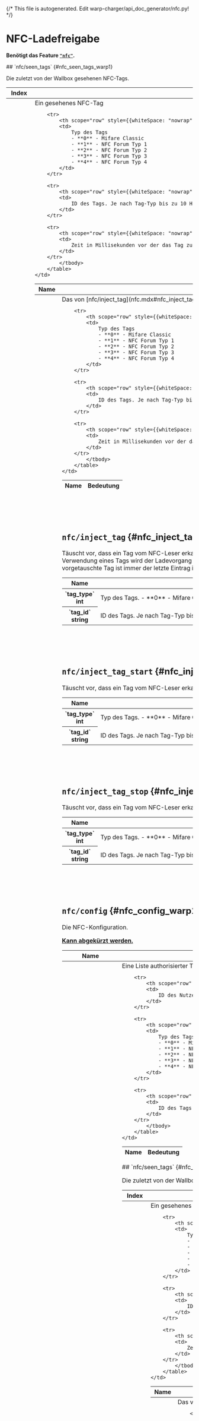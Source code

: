 {/* This file is autogenerated. Edit warp-charger/api_doc_generator/nfc.py! */}

# NFC-Ladefreigabe
**Benötigt das Feature <a href="#features_nfc"><code>"nfc"</code></a>.**

<Tabs groupId="hardwareType" queryString className="hidden-tabs">
<TabItem value="warp1">
## `nfc/seen_tags` {#nfc_seen_tags_warp1}


Die zuletzt von der Wallbox gesehenen NFC-Tags.


<table>
    <thead>
        <tr>
            <th scope="col">Index</th>
            <th scope="col">Bedeutung</th>
        </tr>
    </thead>
    <tbody>

<tr>
    <th scope="row" style={{whiteSpace: "nowrap"}}>`[0..7]`<br/>object</th>
    <td>
        Ein gesehenes NFC-Tag
        <table>
            <thead>
                <tr>
                    <th scope="col">Name</th>
                    <th scope="col">Bedeutung</th>
                </tr>
            </thead>
            <tbody>
        
        <tr>
            <th scope="row" style={{whiteSpace: "nowrap"}}>`tag_type`<br/>int</th>
            <td>
                Typ des Tags
                - **0** - Mifare Classic
                - **1** - NFC Forum Typ 1
                - **2** - NFC Forum Typ 2
                - **3** - NFC Forum Typ 3
                - **4** - NFC Forum Typ 4
            </td>
        </tr>
        
        <tr>
            <th scope="row" style={{whiteSpace: "nowrap"}}>`tag_id`<br/>string</th>
            <td>
                ID des Tags. Je nach Tag-Typ bis zu 10 Hex-Bytes, separiert durch ':'. z.B. 01:23:ab:3d
            </td>
        </tr>
        
        <tr>
            <th scope="row" style={{whiteSpace: "nowrap"}}>`last_seen`<br/>int (<abbr title="Millisekunde">ms</abbr>)</th>
            <td>
                Zeit in Millisekunden vor der das Tag zuletzt gesehen wurde.
            </td>
        </tr>
            </tbody>
        </table>
    </td>
</tr>

<tr>
    <th scope="row" style={{whiteSpace: "nowrap"}}>`[8]`<br/>object</th>
    <td>
        Das von [nfc/inject_tag](nfc.mdx#nfc_inject_tag) vorgetäuschte Tag
        <table>
            <thead>
                <tr>
                    <th scope="col">Name</th>
                    <th scope="col">Bedeutung</th>
                </tr>
            </thead>
            <tbody>
        
        <tr>
            <th scope="row" style={{whiteSpace: "nowrap"}}>`tag_type`<br/>int</th>
            <td>
                Typ des Tags
                - **0** - Mifare Classic
                - **1** - NFC Forum Typ 1
                - **2** - NFC Forum Typ 2
                - **3** - NFC Forum Typ 3
                - **4** - NFC Forum Typ 4
            </td>
        </tr>
        
        <tr>
            <th scope="row" style={{whiteSpace: "nowrap"}}>`tag_id`<br/>string</th>
            <td>
                ID des Tags. Je nach Tag-Typ bis zu 10 Hex-Bytes, separiert durch ':'. z.B. 01:23:ab:3d
            </td>
        </tr>
        
        <tr>
            <th scope="row" style={{whiteSpace: "nowrap"}}>`last_seen`<br/>int (<abbr title="Millisekunde">ms</abbr>)</th>
            <td>
                Zeit in Millisekunden vor der das Tag zuletzt gesehen wurde.
            </td>
        </tr>
            </tbody>
        </table>
    </td>
</tr>
    </tbody>
</table>

<br/><br/><br/>
## `nfc/inject_tag` {#nfc_inject_tag_warp1}


Täuscht vor, dass ein Tag vom NFC-Leser erkannt wurde. Hiermit kann über die API ein Ladevorgang für einen bestimmten Benutzer gestartet oder gestoppt werden. Analog zur physischen Verwendung eines Tags wird der Ladevorgang bei Aufruf der API abwechselnd freigegeben oder blockiert. Siehe [nfc/inject_tag_start](nfc.mdx#nfc_inject_tag_start) und [nfc/inject_tag_stop](nfc.mdx#nfc_inject_tag_stop) für genauere Kontrolle. Das vorgetauschte Tag ist immer der letzte Eintrag in [nfc/seen_tags](nfc.mdx#nfc_seen_tags)
<Tabs groupId="apiType" queryString className="hidden-tabs"><TabItem value="http"></TabItem><TabItem value="mqtt"><Admonition type="warning" title="Löst eine einmalige Aktion aus. Nachrichten, die über den Broker retained wurden, werden ignoriert."></Admonition></TabItem></Tabs>


<table>
    <thead>
        <tr>
            <th scope="col">Name</th>
            <th scope="col">Bedeutung</th>
        </tr>
    </thead>
    <tbody>

<tr>
    <th scope="row" style={{whiteSpace: "nowrap"}}>`tag_type`<br/>int</th>
    <td>
        Typ des Tags.
        - **0** - Mifare Classic
        - **1** - NFC Forum Typ 1
        - **2** - NFC Forum Typ 2
        - **3** - NFC Forum Typ 3
        - **4** - NFC Forum Typ 4
    </td>
</tr>

<tr>
    <th scope="row" style={{whiteSpace: "nowrap"}}>`tag_id`<br/>string</th>
    <td>
        ID des Tags. Je nach Tag-Typ bis zu 10 Hex-Bytes, separiert durch ':'. z.B. 01:23:ab:3d
    </td>
</tr>
    </tbody>
</table>

<br/><br/><br/>
## `nfc/inject_tag_start` {#nfc_inject_tag_start_warp1}


Täuscht vor, dass ein Tag vom NFC-Leser erkannt wurde. Das Tag wird nur zum <strong>Starten</strong> eines Ladevorgangs verwendet. Das vorgetauschte Tag ist immer der letzte Eintrag in [nfc/seen_tags](nfc.mdx#nfc_seen_tags)
<Tabs groupId="apiType" queryString className="hidden-tabs"><TabItem value="http"></TabItem><TabItem value="mqtt"><Admonition type="warning" title="Löst eine einmalige Aktion aus. Nachrichten, die über den Broker retained wurden, werden ignoriert."></Admonition></TabItem></Tabs>


<table>
    <thead>
        <tr>
            <th scope="col">Name</th>
            <th scope="col">Bedeutung</th>
        </tr>
    </thead>
    <tbody>

<tr>
    <th scope="row" style={{whiteSpace: "nowrap"}}>`tag_type`<br/>int</th>
    <td>
        Typ des Tags.
        - **0** - Mifare Classic
        - **1** - NFC Forum Typ 1
        - **2** - NFC Forum Typ 2
        - **3** - NFC Forum Typ 3
        - **4** - NFC Forum Typ 4
    </td>
</tr>

<tr>
    <th scope="row" style={{whiteSpace: "nowrap"}}>`tag_id`<br/>string</th>
    <td>
        ID des Tags. Je nach Tag-Typ bis zu 10 Hex-Bytes, separiert durch ':'. z.B. 01:23:ab:3d
    </td>
</tr>
    </tbody>
</table>

<br/><br/><br/>
## `nfc/inject_tag_stop` {#nfc_inject_tag_stop_warp1}


Täuscht vor, dass ein Tag vom NFC-Leser erkannt wurde. Das Tag wird nur zum <strong>Stoppen</strong> eines Ladevorgangs verwendet. Das vorgetauschte Tag ist immer der letzte Eintrag in [nfc/seen_tags](nfc.mdx#nfc_seen_tags)
<Tabs groupId="apiType" queryString className="hidden-tabs"><TabItem value="http"></TabItem><TabItem value="mqtt"><Admonition type="warning" title="Löst eine einmalige Aktion aus. Nachrichten, die über den Broker retained wurden, werden ignoriert."></Admonition></TabItem></Tabs>


<table>
    <thead>
        <tr>
            <th scope="col">Name</th>
            <th scope="col">Bedeutung</th>
        </tr>
    </thead>
    <tbody>

<tr>
    <th scope="row" style={{whiteSpace: "nowrap"}}>`tag_type`<br/>int</th>
    <td>
        Typ des Tags.
        - **0** - Mifare Classic
        - **1** - NFC Forum Typ 1
        - **2** - NFC Forum Typ 2
        - **3** - NFC Forum Typ 3
        - **4** - NFC Forum Typ 4
    </td>
</tr>

<tr>
    <th scope="row" style={{whiteSpace: "nowrap"}}>`tag_id`<br/>string</th>
    <td>
        ID des Tags. Je nach Tag-Typ bis zu 10 Hex-Bytes, separiert durch ':'. z.B. 01:23:ab:3d
    </td>
</tr>
    </tbody>
</table>

<br/><br/><br/>
## `nfc/config` {#nfc_config_warp1}


Die NFC-Konfiguration.



**<a href="#states_section_shortcuts">Kann abgekürzt werden.</a>**
<table>
    <thead>
        <tr>
            <th scope="col">Name</th>
            <th scope="col">Bedeutung</th>
        </tr>
    </thead>
    <tbody>

<tr>
    <th scope="row" style={{whiteSpace: "nowrap"}}>`authorized_tags`<br/>object[16]</th>
    <td>
        Eine Liste authorisierter Tags.
        - **[0..15]** - Ein autorisiertes NFC-Tag
        <table>
            <thead>
                <tr>
                    <th scope="col">Name</th>
                    <th scope="col">Bedeutung</th>
                </tr>
            </thead>
            <tbody>
        
        <tr>
            <th scope="row" style={{whiteSpace: "nowrap"}}>`user_id`<br/>int</th>
            <td>
                ID des Nutzers dem dieses Tag zugeordnet ist, oder 0 falls es keinem Nutzer zugeordnet ist.
            </td>
        </tr>
        
        <tr>
            <th scope="row" style={{whiteSpace: "nowrap"}}>`tag_type`<br/>int</th>
            <td>
                Typ des Tags.
                - **0** - Mifare Classic
                - **1** - NFC Forum Typ 1
                - **2** - NFC Forum Typ 2
                - **3** - NFC Forum Typ 3
                - **4** - NFC Forum Typ 4
            </td>
        </tr>
        
        <tr>
            <th scope="row" style={{whiteSpace: "nowrap"}}>`tag_id`<br/>string</th>
            <td>
                ID des Tags. Je nach Tag-Typ bis zu 10 Hex-Bytes, separiert durch ':'. z.B. 01:23:ab:3d
            </td>
        </tr>
            </tbody>
        </table>
    </td>
</tr>
    </tbody>
</table>
</TabItem>
<TabItem value="warp2">
## `nfc/seen_tags` {#nfc_seen_tags_warp2}


Die zuletzt von der Wallbox gesehenen NFC-Tags.


<table>
    <thead>
        <tr>
            <th scope="col">Index</th>
            <th scope="col">Bedeutung</th>
        </tr>
    </thead>
    <tbody>

<tr>
    <th scope="row" style={{whiteSpace: "nowrap"}}>`[0..7]`<br/>object</th>
    <td>
        Ein gesehenes NFC-Tag
        <table>
            <thead>
                <tr>
                    <th scope="col">Name</th>
                    <th scope="col">Bedeutung</th>
                </tr>
            </thead>
            <tbody>
        
        <tr>
            <th scope="row" style={{whiteSpace: "nowrap"}}>`tag_type`<br/>int</th>
            <td>
                Typ des Tags
                - **0** - Mifare Classic
                - **1** - NFC Forum Typ 1
                - **2** - NFC Forum Typ 2
                - **3** - NFC Forum Typ 3
                - **4** - NFC Forum Typ 4
            </td>
        </tr>
        
        <tr>
            <th scope="row" style={{whiteSpace: "nowrap"}}>`tag_id`<br/>string</th>
            <td>
                ID des Tags. Je nach Tag-Typ bis zu 10 Hex-Bytes, separiert durch ':'. z.B. 01:23:ab:3d
            </td>
        </tr>
        
        <tr>
            <th scope="row" style={{whiteSpace: "nowrap"}}>`last_seen`<br/>int (<abbr title="Millisekunde">ms</abbr>)</th>
            <td>
                Zeit in Millisekunden vor der das Tag zuletzt gesehen wurde.
            </td>
        </tr>
            </tbody>
        </table>
    </td>
</tr>

<tr>
    <th scope="row" style={{whiteSpace: "nowrap"}}>`[8]`<br/>object</th>
    <td>
        Das von [nfc/inject_tag](nfc.mdx#nfc_inject_tag) vorgetäuschte Tag
        <table>
            <thead>
                <tr>
                    <th scope="col">Name</th>
                    <th scope="col">Bedeutung</th>
                </tr>
            </thead>
            <tbody>
        
        <tr>
            <th scope="row" style={{whiteSpace: "nowrap"}}>`tag_type`<br/>int</th>
            <td>
                Typ des Tags
                - **0** - Mifare Classic
                - **1** - NFC Forum Typ 1
                - **2** - NFC Forum Typ 2
                - **3** - NFC Forum Typ 3
                - **4** - NFC Forum Typ 4
            </td>
        </tr>
        
        <tr>
            <th scope="row" style={{whiteSpace: "nowrap"}}>`tag_id`<br/>string</th>
            <td>
                ID des Tags. Je nach Tag-Typ bis zu 10 Hex-Bytes, separiert durch ':'. z.B. 01:23:ab:3d
            </td>
        </tr>
        
        <tr>
            <th scope="row" style={{whiteSpace: "nowrap"}}>`last_seen`<br/>int (<abbr title="Millisekunde">ms</abbr>)</th>
            <td>
                Zeit in Millisekunden vor der das Tag zuletzt gesehen wurde.
            </td>
        </tr>
            </tbody>
        </table>
    </td>
</tr>
    </tbody>
</table>

<br/><br/><br/>
## `nfc/inject_tag` {#nfc_inject_tag_warp2}


Täuscht vor, dass ein Tag vom NFC-Leser erkannt wurde. Hiermit kann über die API ein Ladevorgang für einen bestimmten Benutzer gestartet oder gestoppt werden. Analog zur physischen Verwendung eines Tags wird der Ladevorgang bei Aufruf der API abwechselnd freigegeben oder blockiert. Siehe [nfc/inject_tag_start](nfc.mdx#nfc_inject_tag_start) und [nfc/inject_tag_stop](nfc.mdx#nfc_inject_tag_stop) für genauere Kontrolle. Das vorgetauschte Tag ist immer der letzte Eintrag in [nfc/seen_tags](nfc.mdx#nfc_seen_tags)
<Tabs groupId="apiType" queryString className="hidden-tabs"><TabItem value="http"></TabItem><TabItem value="mqtt"><Admonition type="warning" title="Löst eine einmalige Aktion aus. Nachrichten, die über den Broker retained wurden, werden ignoriert."></Admonition></TabItem></Tabs>


<table>
    <thead>
        <tr>
            <th scope="col">Name</th>
            <th scope="col">Bedeutung</th>
        </tr>
    </thead>
    <tbody>

<tr>
    <th scope="row" style={{whiteSpace: "nowrap"}}>`tag_type`<br/>int</th>
    <td>
        Typ des Tags.
        - **0** - Mifare Classic
        - **1** - NFC Forum Typ 1
        - **2** - NFC Forum Typ 2
        - **3** - NFC Forum Typ 3
        - **4** - NFC Forum Typ 4
    </td>
</tr>

<tr>
    <th scope="row" style={{whiteSpace: "nowrap"}}>`tag_id`<br/>string</th>
    <td>
        ID des Tags. Je nach Tag-Typ bis zu 10 Hex-Bytes, separiert durch ':'. z.B. 01:23:ab:3d
    </td>
</tr>
    </tbody>
</table>

<br/><br/><br/>
## `nfc/inject_tag_start` {#nfc_inject_tag_start_warp2}


Täuscht vor, dass ein Tag vom NFC-Leser erkannt wurde. Das Tag wird nur zum <strong>Starten</strong> eines Ladevorgangs verwendet. Das vorgetauschte Tag ist immer der letzte Eintrag in [nfc/seen_tags](nfc.mdx#nfc_seen_tags)
<Tabs groupId="apiType" queryString className="hidden-tabs"><TabItem value="http"></TabItem><TabItem value="mqtt"><Admonition type="warning" title="Löst eine einmalige Aktion aus. Nachrichten, die über den Broker retained wurden, werden ignoriert."></Admonition></TabItem></Tabs>


<table>
    <thead>
        <tr>
            <th scope="col">Name</th>
            <th scope="col">Bedeutung</th>
        </tr>
    </thead>
    <tbody>

<tr>
    <th scope="row" style={{whiteSpace: "nowrap"}}>`tag_type`<br/>int</th>
    <td>
        Typ des Tags.
        - **0** - Mifare Classic
        - **1** - NFC Forum Typ 1
        - **2** - NFC Forum Typ 2
        - **3** - NFC Forum Typ 3
        - **4** - NFC Forum Typ 4
    </td>
</tr>

<tr>
    <th scope="row" style={{whiteSpace: "nowrap"}}>`tag_id`<br/>string</th>
    <td>
        ID des Tags. Je nach Tag-Typ bis zu 10 Hex-Bytes, separiert durch ':'. z.B. 01:23:ab:3d
    </td>
</tr>
    </tbody>
</table>

<br/><br/><br/>
## `nfc/inject_tag_stop` {#nfc_inject_tag_stop_warp2}


Täuscht vor, dass ein Tag vom NFC-Leser erkannt wurde. Das Tag wird nur zum <strong>Stoppen</strong> eines Ladevorgangs verwendet. Das vorgetauschte Tag ist immer der letzte Eintrag in [nfc/seen_tags](nfc.mdx#nfc_seen_tags)
<Tabs groupId="apiType" queryString className="hidden-tabs"><TabItem value="http"></TabItem><TabItem value="mqtt"><Admonition type="warning" title="Löst eine einmalige Aktion aus. Nachrichten, die über den Broker retained wurden, werden ignoriert."></Admonition></TabItem></Tabs>


<table>
    <thead>
        <tr>
            <th scope="col">Name</th>
            <th scope="col">Bedeutung</th>
        </tr>
    </thead>
    <tbody>

<tr>
    <th scope="row" style={{whiteSpace: "nowrap"}}>`tag_type`<br/>int</th>
    <td>
        Typ des Tags.
        - **0** - Mifare Classic
        - **1** - NFC Forum Typ 1
        - **2** - NFC Forum Typ 2
        - **3** - NFC Forum Typ 3
        - **4** - NFC Forum Typ 4
    </td>
</tr>

<tr>
    <th scope="row" style={{whiteSpace: "nowrap"}}>`tag_id`<br/>string</th>
    <td>
        ID des Tags. Je nach Tag-Typ bis zu 10 Hex-Bytes, separiert durch ':'. z.B. 01:23:ab:3d
    </td>
</tr>
    </tbody>
</table>

<br/><br/><br/>
## `nfc/config` {#nfc_config_warp2}


Die NFC-Konfiguration.



**<a href="#states_section_shortcuts">Kann abgekürzt werden.</a>**
<table>
    <thead>
        <tr>
            <th scope="col">Name</th>
            <th scope="col">Bedeutung</th>
        </tr>
    </thead>
    <tbody>

<tr>
    <th scope="row" style={{whiteSpace: "nowrap"}}>`authorized_tags`<br/>object[16]</th>
    <td>
        Eine Liste authorisierter Tags.
        - **[0..15]** - Ein autorisiertes NFC-Tag
        <table>
            <thead>
                <tr>
                    <th scope="col">Name</th>
                    <th scope="col">Bedeutung</th>
                </tr>
            </thead>
            <tbody>
        
        <tr>
            <th scope="row" style={{whiteSpace: "nowrap"}}>`user_id`<br/>int</th>
            <td>
                ID des Nutzers dem dieses Tag zugeordnet ist, oder 0 falls es keinem Nutzer zugeordnet ist.
            </td>
        </tr>
        
        <tr>
            <th scope="row" style={{whiteSpace: "nowrap"}}>`tag_type`<br/>int</th>
            <td>
                Typ des Tags.
                - **0** - Mifare Classic
                - **1** - NFC Forum Typ 1
                - **2** - NFC Forum Typ 2
                - **3** - NFC Forum Typ 3
                - **4** - NFC Forum Typ 4
            </td>
        </tr>
        
        <tr>
            <th scope="row" style={{whiteSpace: "nowrap"}}>`tag_id`<br/>string</th>
            <td>
                ID des Tags. Je nach Tag-Typ bis zu 10 Hex-Bytes, separiert durch ':'. z.B. 01:23:ab:3d
            </td>
        </tr>
            </tbody>
        </table>
    </td>
</tr>
    </tbody>
</table>
</TabItem>
<TabItem value="warp3">
## `nfc/seen_tags` {#nfc_seen_tags_warp3}


Die zuletzt von der Wallbox gesehenen NFC-Tags.


<table>
    <thead>
        <tr>
            <th scope="col">Index</th>
            <th scope="col">Bedeutung</th>
        </tr>
    </thead>
    <tbody>

<tr>
    <th scope="row" style={{whiteSpace: "nowrap"}}>`[0..7]`<br/>object</th>
    <td>
        Ein gesehenes NFC-Tag
        <table>
            <thead>
                <tr>
                    <th scope="col">Name</th>
                    <th scope="col">Bedeutung</th>
                </tr>
            </thead>
            <tbody>
        
        <tr>
            <th scope="row" style={{whiteSpace: "nowrap"}}>`tag_type`<br/>int</th>
            <td>
                Typ des Tags
                - **0** - Mifare Classic
                - **1** - NFC Forum Typ 1
                - **2** - NFC Forum Typ 2
                - **3** - NFC Forum Typ 3
                - **4** - NFC Forum Typ 4
            </td>
        </tr>
        
        <tr>
            <th scope="row" style={{whiteSpace: "nowrap"}}>`tag_id`<br/>string</th>
            <td>
                ID des Tags. Je nach Tag-Typ bis zu 10 Hex-Bytes, separiert durch ':'. z.B. 01:23:ab:3d
            </td>
        </tr>
        
        <tr>
            <th scope="row" style={{whiteSpace: "nowrap"}}>`last_seen`<br/>int (<abbr title="Millisekunde">ms</abbr>)</th>
            <td>
                Zeit in Millisekunden vor der das Tag zuletzt gesehen wurde.
            </td>
        </tr>
            </tbody>
        </table>
    </td>
</tr>

<tr>
    <th scope="row" style={{whiteSpace: "nowrap"}}>`[8]`<br/>object</th>
    <td>
        Das von [nfc/inject_tag](nfc.mdx#nfc_inject_tag) vorgetäuschte Tag
        <table>
            <thead>
                <tr>
                    <th scope="col">Name</th>
                    <th scope="col">Bedeutung</th>
                </tr>
            </thead>
            <tbody>
        
        <tr>
            <th scope="row" style={{whiteSpace: "nowrap"}}>`tag_type`<br/>int</th>
            <td>
                Typ des Tags
                - **0** - Mifare Classic
                - **1** - NFC Forum Typ 1
                - **2** - NFC Forum Typ 2
                - **3** - NFC Forum Typ 3
                - **4** - NFC Forum Typ 4
            </td>
        </tr>
        
        <tr>
            <th scope="row" style={{whiteSpace: "nowrap"}}>`tag_id`<br/>string</th>
            <td>
                ID des Tags. Je nach Tag-Typ bis zu 10 Hex-Bytes, separiert durch ':'. z.B. 01:23:ab:3d
            </td>
        </tr>
        
        <tr>
            <th scope="row" style={{whiteSpace: "nowrap"}}>`last_seen`<br/>int (<abbr title="Millisekunde">ms</abbr>)</th>
            <td>
                Zeit in Millisekunden vor der das Tag zuletzt gesehen wurde.
            </td>
        </tr>
            </tbody>
        </table>
    </td>
</tr>
    </tbody>
</table>

<br/><br/><br/>
## `nfc/inject_tag` {#nfc_inject_tag_warp3}


Täuscht vor, dass ein Tag vom NFC-Leser erkannt wurde. Hiermit kann über die API ein Ladevorgang für einen bestimmten Benutzer gestartet oder gestoppt werden. Analog zur physischen Verwendung eines Tags wird der Ladevorgang bei Aufruf der API abwechselnd freigegeben oder blockiert. Siehe [nfc/inject_tag_start](nfc.mdx#nfc_inject_tag_start) und [nfc/inject_tag_stop](nfc.mdx#nfc_inject_tag_stop) für genauere Kontrolle. Das vorgetauschte Tag ist immer der letzte Eintrag in [nfc/seen_tags](nfc.mdx#nfc_seen_tags)
<Tabs groupId="apiType" queryString className="hidden-tabs"><TabItem value="http"></TabItem><TabItem value="mqtt"><Admonition type="warning" title="Löst eine einmalige Aktion aus. Nachrichten, die über den Broker retained wurden, werden ignoriert."></Admonition></TabItem></Tabs>


<table>
    <thead>
        <tr>
            <th scope="col">Name</th>
            <th scope="col">Bedeutung</th>
        </tr>
    </thead>
    <tbody>

<tr>
    <th scope="row" style={{whiteSpace: "nowrap"}}>`tag_type`<br/>int</th>
    <td>
        Typ des Tags.
        - **0** - Mifare Classic
        - **1** - NFC Forum Typ 1
        - **2** - NFC Forum Typ 2
        - **3** - NFC Forum Typ 3
        - **4** - NFC Forum Typ 4
    </td>
</tr>

<tr>
    <th scope="row" style={{whiteSpace: "nowrap"}}>`tag_id`<br/>string</th>
    <td>
        ID des Tags. Je nach Tag-Typ bis zu 10 Hex-Bytes, separiert durch ':'. z.B. 01:23:ab:3d
    </td>
</tr>
    </tbody>
</table>

<br/><br/><br/>
## `nfc/inject_tag_start` {#nfc_inject_tag_start_warp3}


Täuscht vor, dass ein Tag vom NFC-Leser erkannt wurde. Das Tag wird nur zum <strong>Starten</strong> eines Ladevorgangs verwendet. Das vorgetauschte Tag ist immer der letzte Eintrag in [nfc/seen_tags](nfc.mdx#nfc_seen_tags)
<Tabs groupId="apiType" queryString className="hidden-tabs"><TabItem value="http"></TabItem><TabItem value="mqtt"><Admonition type="warning" title="Löst eine einmalige Aktion aus. Nachrichten, die über den Broker retained wurden, werden ignoriert."></Admonition></TabItem></Tabs>


<table>
    <thead>
        <tr>
            <th scope="col">Name</th>
            <th scope="col">Bedeutung</th>
        </tr>
    </thead>
    <tbody>

<tr>
    <th scope="row" style={{whiteSpace: "nowrap"}}>`tag_type`<br/>int</th>
    <td>
        Typ des Tags.
        - **0** - Mifare Classic
        - **1** - NFC Forum Typ 1
        - **2** - NFC Forum Typ 2
        - **3** - NFC Forum Typ 3
        - **4** - NFC Forum Typ 4
    </td>
</tr>

<tr>
    <th scope="row" style={{whiteSpace: "nowrap"}}>`tag_id`<br/>string</th>
    <td>
        ID des Tags. Je nach Tag-Typ bis zu 10 Hex-Bytes, separiert durch ':'. z.B. 01:23:ab:3d
    </td>
</tr>
    </tbody>
</table>

<br/><br/><br/>
## `nfc/inject_tag_stop` {#nfc_inject_tag_stop_warp3}


Täuscht vor, dass ein Tag vom NFC-Leser erkannt wurde. Das Tag wird nur zum <strong>Stoppen</strong> eines Ladevorgangs verwendet. Das vorgetauschte Tag ist immer der letzte Eintrag in [nfc/seen_tags](nfc.mdx#nfc_seen_tags)
<Tabs groupId="apiType" queryString className="hidden-tabs"><TabItem value="http"></TabItem><TabItem value="mqtt"><Admonition type="warning" title="Löst eine einmalige Aktion aus. Nachrichten, die über den Broker retained wurden, werden ignoriert."></Admonition></TabItem></Tabs>


<table>
    <thead>
        <tr>
            <th scope="col">Name</th>
            <th scope="col">Bedeutung</th>
        </tr>
    </thead>
    <tbody>

<tr>
    <th scope="row" style={{whiteSpace: "nowrap"}}>`tag_type`<br/>int</th>
    <td>
        Typ des Tags.
        - **0** - Mifare Classic
        - **1** - NFC Forum Typ 1
        - **2** - NFC Forum Typ 2
        - **3** - NFC Forum Typ 3
        - **4** - NFC Forum Typ 4
    </td>
</tr>

<tr>
    <th scope="row" style={{whiteSpace: "nowrap"}}>`tag_id`<br/>string</th>
    <td>
        ID des Tags. Je nach Tag-Typ bis zu 10 Hex-Bytes, separiert durch ':'. z.B. 01:23:ab:3d
    </td>
</tr>
    </tbody>
</table>

<br/><br/><br/>
## `nfc/config` {#nfc_config_warp3}


Die NFC-Konfiguration.



**<a href="#states_section_shortcuts">Kann abgekürzt werden.</a>**
<table>
    <thead>
        <tr>
            <th scope="col">Name</th>
            <th scope="col">Bedeutung</th>
        </tr>
    </thead>
    <tbody>

<tr>
    <th scope="row" style={{whiteSpace: "nowrap"}}>`authorized_tags`<br/>object[16]</th>
    <td>
        Eine Liste authorisierter Tags.
        - **[0..15]** - Ein autorisiertes NFC-Tag
        <table>
            <thead>
                <tr>
                    <th scope="col">Name</th>
                    <th scope="col">Bedeutung</th>
                </tr>
            </thead>
            <tbody>
        
        <tr>
            <th scope="row" style={{whiteSpace: "nowrap"}}>`user_id`<br/>int</th>
            <td>
                ID des Nutzers dem dieses Tag zugeordnet ist, oder 0 falls es keinem Nutzer zugeordnet ist.
            </td>
        </tr>
        
        <tr>
            <th scope="row" style={{whiteSpace: "nowrap"}}>`tag_type`<br/>int</th>
            <td>
                Typ des Tags.
                - **0** - Mifare Classic
                - **1** - NFC Forum Typ 1
                - **2** - NFC Forum Typ 2
                - **3** - NFC Forum Typ 3
                - **4** - NFC Forum Typ 4
            </td>
        </tr>
        
        <tr>
            <th scope="row" style={{whiteSpace: "nowrap"}}>`tag_id`<br/>string</th>
            <td>
                ID des Tags. Je nach Tag-Typ bis zu 10 Hex-Bytes, separiert durch ':'. z.B. 01:23:ab:3d
            </td>
        </tr>
            </tbody>
        </table>
    </td>
</tr>
    </tbody>
</table>
</TabItem>
<TabItem value="wem">
Auf dieser Hardware nicht unterstützt!
</TabItem>
<TabItem value="any">
## `nfc/seen_tags` {#nfc_seen_tags_any}


Die zuletzt von der Wallbox gesehenen NFC-Tags.


<table>
    <thead>
        <tr>
            <th scope="col">Index</th>
            <th scope="col">Bedeutung</th>
        </tr>
    </thead>
    <tbody>

<tr>
    <th scope="row" style={{whiteSpace: "nowrap"}}>`[0..7]`<br/>object</th>
    <td>
        Ein gesehenes NFC-Tag
        <table>
            <thead>
                <tr>
                    <th scope="col">Name</th>
                    <th scope="col">Bedeutung</th>
                </tr>
            </thead>
            <tbody>
        
        <tr>
            <th scope="row" style={{whiteSpace: "nowrap"}}>`tag_type`<br/>int</th>
            <td>
                Typ des Tags
                
                
                
                - **0** - Mifare Classic
                - **1** - NFC Forum Typ 1
                - **2** - NFC Forum Typ 2
                - **3** - NFC Forum Typ 3
                - **4** - NFC Forum Typ 4
            </td>
        </tr>
        
        <tr>
            <th scope="row" style={{whiteSpace: "nowrap"}}>`tag_id`<br/>string</th>
            <td>
                ID des Tags. Je nach Tag-Typ bis zu 10 Hex-Bytes, separiert durch ':'. z.B. 01:23:ab:3d
            </td>
        </tr>
        
        <tr>
            <th scope="row" style={{whiteSpace: "nowrap"}}>`last_seen`<br/>int (<abbr title="Millisekunde">ms</abbr>)</th>
            <td>
                Zeit in Millisekunden vor der das Tag zuletzt gesehen wurde.
            </td>
        </tr>
            </tbody>
        </table>
    </td>
</tr>

<tr>
    <th scope="row" style={{whiteSpace: "nowrap"}}>`[8]`<br/>object</th>
    <td>
        Das von [nfc/inject_tag](nfc.mdx#nfc_inject_tag) vorgetäuschte Tag
        <table>
            <thead>
                <tr>
                    <th scope="col">Name</th>
                    <th scope="col">Bedeutung</th>
                </tr>
            </thead>
            <tbody>
        
        <tr>
            <th scope="row" style={{whiteSpace: "nowrap"}}>`tag_type`<br/>int</th>
            <td>
                Typ des Tags
                
                
                
                - **0** - Mifare Classic
                - **1** - NFC Forum Typ 1
                - **2** - NFC Forum Typ 2
                - **3** - NFC Forum Typ 3
                - **4** - NFC Forum Typ 4
            </td>
        </tr>
        
        <tr>
            <th scope="row" style={{whiteSpace: "nowrap"}}>`tag_id`<br/>string</th>
            <td>
                ID des Tags. Je nach Tag-Typ bis zu 10 Hex-Bytes, separiert durch ':'. z.B. 01:23:ab:3d
            </td>
        </tr>
        
        <tr>
            <th scope="row" style={{whiteSpace: "nowrap"}}>`last_seen`<br/>int (<abbr title="Millisekunde">ms</abbr>)</th>
            <td>
                Zeit in Millisekunden vor der das Tag zuletzt gesehen wurde.
            </td>
        </tr>
            </tbody>
        </table>
    </td>
</tr>
    </tbody>
</table>

<br/><br/><br/>
## `nfc/inject_tag` {#nfc_inject_tag_any}


Täuscht vor, dass ein Tag vom NFC-Leser erkannt wurde. Hiermit kann über die API ein Ladevorgang für einen bestimmten Benutzer gestartet oder gestoppt werden. Analog zur physischen Verwendung eines Tags wird der Ladevorgang bei Aufruf der API abwechselnd freigegeben oder blockiert. Siehe [nfc/inject_tag_start](nfc.mdx#nfc_inject_tag_start) und [nfc/inject_tag_stop](nfc.mdx#nfc_inject_tag_stop) für genauere Kontrolle. Das vorgetauschte Tag ist immer der letzte Eintrag in [nfc/seen_tags](nfc.mdx#nfc_seen_tags)
<Tabs groupId="apiType" queryString className="hidden-tabs"><TabItem value="http"></TabItem><TabItem value="mqtt"><Admonition type="warning" title="Löst eine einmalige Aktion aus. Nachrichten, die über den Broker retained wurden, werden ignoriert."></Admonition></TabItem></Tabs>


<table>
    <thead>
        <tr>
            <th scope="col">Name</th>
            <th scope="col">Bedeutung</th>
        </tr>
    </thead>
    <tbody>

<tr>
    <th scope="row" style={{whiteSpace: "nowrap"}}>`tag_type`<br/>int</th>
    <td>
        Typ des Tags.
        
        
        
        - **0** - Mifare Classic
        - **1** - NFC Forum Typ 1
        - **2** - NFC Forum Typ 2
        - **3** - NFC Forum Typ 3
        - **4** - NFC Forum Typ 4
    </td>
</tr>

<tr>
    <th scope="row" style={{whiteSpace: "nowrap"}}>`tag_id`<br/>string</th>
    <td>
        ID des Tags. Je nach Tag-Typ bis zu 10 Hex-Bytes, separiert durch ':'. z.B. 01:23:ab:3d
    </td>
</tr>
    </tbody>
</table>

<br/><br/><br/>
## `nfc/inject_tag_start` {#nfc_inject_tag_start_any}


Täuscht vor, dass ein Tag vom NFC-Leser erkannt wurde. Das Tag wird nur zum <strong>Starten</strong> eines Ladevorgangs verwendet. Das vorgetauschte Tag ist immer der letzte Eintrag in [nfc/seen_tags](nfc.mdx#nfc_seen_tags)
<Tabs groupId="apiType" queryString className="hidden-tabs"><TabItem value="http"></TabItem><TabItem value="mqtt"><Admonition type="warning" title="Löst eine einmalige Aktion aus. Nachrichten, die über den Broker retained wurden, werden ignoriert."></Admonition></TabItem></Tabs>


<table>
    <thead>
        <tr>
            <th scope="col">Name</th>
            <th scope="col">Bedeutung</th>
        </tr>
    </thead>
    <tbody>

<tr>
    <th scope="row" style={{whiteSpace: "nowrap"}}>`tag_type`<br/>int</th>
    <td>
        Typ des Tags.
        
        
        
        - **0** - Mifare Classic
        - **1** - NFC Forum Typ 1
        - **2** - NFC Forum Typ 2
        - **3** - NFC Forum Typ 3
        - **4** - NFC Forum Typ 4
    </td>
</tr>

<tr>
    <th scope="row" style={{whiteSpace: "nowrap"}}>`tag_id`<br/>string</th>
    <td>
        ID des Tags. Je nach Tag-Typ bis zu 10 Hex-Bytes, separiert durch ':'. z.B. 01:23:ab:3d
    </td>
</tr>
    </tbody>
</table>

<br/><br/><br/>
## `nfc/inject_tag_stop` {#nfc_inject_tag_stop_any}


Täuscht vor, dass ein Tag vom NFC-Leser erkannt wurde. Das Tag wird nur zum <strong>Stoppen</strong> eines Ladevorgangs verwendet. Das vorgetauschte Tag ist immer der letzte Eintrag in [nfc/seen_tags](nfc.mdx#nfc_seen_tags)
<Tabs groupId="apiType" queryString className="hidden-tabs"><TabItem value="http"></TabItem><TabItem value="mqtt"><Admonition type="warning" title="Löst eine einmalige Aktion aus. Nachrichten, die über den Broker retained wurden, werden ignoriert."></Admonition></TabItem></Tabs>


<table>
    <thead>
        <tr>
            <th scope="col">Name</th>
            <th scope="col">Bedeutung</th>
        </tr>
    </thead>
    <tbody>

<tr>
    <th scope="row" style={{whiteSpace: "nowrap"}}>`tag_type`<br/>int</th>
    <td>
        Typ des Tags.
        
        
        
        - **0** - Mifare Classic
        - **1** - NFC Forum Typ 1
        - **2** - NFC Forum Typ 2
        - **3** - NFC Forum Typ 3
        - **4** - NFC Forum Typ 4
    </td>
</tr>

<tr>
    <th scope="row" style={{whiteSpace: "nowrap"}}>`tag_id`<br/>string</th>
    <td>
        ID des Tags. Je nach Tag-Typ bis zu 10 Hex-Bytes, separiert durch ':'. z.B. 01:23:ab:3d
    </td>
</tr>
    </tbody>
</table>

<br/><br/><br/>
## `nfc/config` {#nfc_config_any}


Die NFC-Konfiguration.



**<a href="#states_section_shortcuts">Kann abgekürzt werden.</a>**
<table>
    <thead>
        <tr>
            <th scope="col">Name</th>
            <th scope="col">Bedeutung</th>
        </tr>
    </thead>
    <tbody>

<tr>
    <th scope="row" style={{whiteSpace: "nowrap"}}>`authorized_tags`<br/>object[16]</th>
    <td>
        Eine Liste authorisierter Tags.
        
        
        
        - **[0..15]** - Ein autorisiertes NFC-Tag
        <table>
            <thead>
                <tr>
                    <th scope="col">Name</th>
                    <th scope="col">Bedeutung</th>
                </tr>
            </thead>
            <tbody>
        
        <tr>
            <th scope="row" style={{whiteSpace: "nowrap"}}>`user_id`<br/>int</th>
            <td>
                ID des Nutzers dem dieses Tag zugeordnet ist, oder 0 falls es keinem Nutzer zugeordnet ist.
            </td>
        </tr>
        
        <tr>
            <th scope="row" style={{whiteSpace: "nowrap"}}>`tag_type`<br/>int</th>
            <td>
                Typ des Tags.
                
                
                
                - **0** - Mifare Classic
                - **1** - NFC Forum Typ 1
                - **2** - NFC Forum Typ 2
                - **3** - NFC Forum Typ 3
                - **4** - NFC Forum Typ 4
            </td>
        </tr>
        
        <tr>
            <th scope="row" style={{whiteSpace: "nowrap"}}>`tag_id`<br/>string</th>
            <td>
                ID des Tags. Je nach Tag-Typ bis zu 10 Hex-Bytes, separiert durch ':'. z.B. 01:23:ab:3d
            </td>
        </tr>
            </tbody>
        </table>
    </td>
</tr>
    </tbody>
</table>
</TabItem>
</Tabs>

    {
    "value": "nfc/seen_tags",
    "id": "nfc_seen_tags",
    "level": 2,
    
},{
    "value": "nfc/inject_tag",
    "id": "nfc_inject_tag",
    "level": 2,
    
},{
    "value": "nfc/inject_tag_start",
    "id": "nfc_inject_tag_start",
    "level": 2,
    
},{
    "value": "nfc/inject_tag_stop",
    "id": "nfc_inject_tag_stop",
    "level": 2,
    
},{
    "value": "nfc/config",
    "id": "nfc_config",
    "level": 2,
    
},
];
